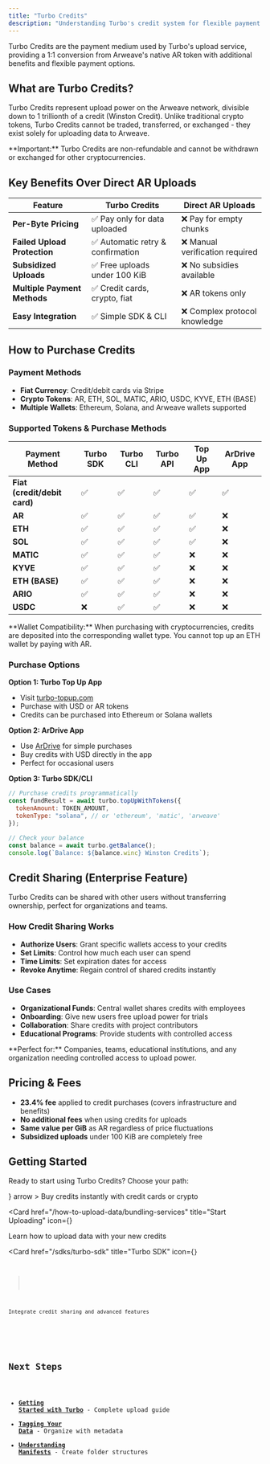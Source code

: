 ```yaml
---
title: "Turbo Credits"
description: "Understanding Turbo's credit system for flexible payment options and enterprise features"
---
```


Turbo Credits are the payment medium used by Turbo's upload service, providing a 1:1 conversion from Arweave's native AR token with additional benefits and flexible payment options.

## What are Turbo Credits?

Turbo Credits represent upload power on the Arweave network, divisible down to 1 trillionth of a credit (Winston Credit). Unlike traditional crypto tokens, Turbo Credits cannot be traded, transferred, or exchanged - they exist solely for uploading data to Arweave.

<Callout type="warning">
  **Important:** Turbo Credits are non-refundable and cannot be withdrawn or
  exchanged for other cryptocurrencies.
</Callout>

## Key Benefits Over Direct AR Uploads

| Feature                      | Turbo Credits                     | Direct AR Uploads               |
| ---------------------------- | --------------------------------- | ------------------------------- |
| **Per-Byte Pricing**         | ✅ Pay only for data uploaded     | ❌ Pay for empty chunks         |
| **Failed Upload Protection** | ✅ Automatic retry & confirmation | ❌ Manual verification required |
| **Subsidized Uploads**       | ✅ Free uploads under 100 KiB     | ❌ No subsidies available       |
| **Multiple Payment Methods** | ✅ Credit cards, crypto, fiat     | ❌ AR tokens only               |
| **Easy Integration**         | ✅ Simple SDK & CLI               | ❌ Complex protocol knowledge   |

## How to Purchase Credits

### Payment Methods

- **Fiat Currency**: Credit/debit cards via Stripe
- **Crypto Tokens**: AR, ETH, SOL, MATIC, ARIO, USDC, KYVE, ETH (BASE)
- **Multiple Wallets**: Ethereum, Solana, and Arweave wallets supported

### Supported Tokens & Purchase Methods

| Payment Method               | Turbo SDK | Turbo CLI | Turbo API | Top Up App | ArDrive App |
| ---------------------------- | --------- | --------- | --------- | ---------- | ----------- |
| **Fiat (credit/debit card)** | ✅        | ✅        | ✅        | ✅         | ✅          |
| **AR**                       | ✅        | ✅        | ✅        | ✅         | ❌          |
| **ETH**                      | ✅        | ✅        | ✅        | ✅         | ❌          |
| **SOL**                      | ✅        | ✅        | ✅        | ✅         | ❌          |
| **MATIC**                    | ✅        | ✅        | ✅        | ❌         | ❌          |
| **KYVE**                     | ✅        | ✅        | ✅        | ❌         | ❌          |
| **ETH (BASE)**               | ✅        | ✅        | ✅        | ❌         | ❌          |
| **ARIO**                     | ✅        | ✅        | ✅        | ❌         | ❌          |
| **USDC**                     | ❌        | ✅        | ✅        | ❌         | ❌          |

<Callout type="info">
  **Wallet Compatibility:** When purchasing with cryptocurrencies, credits are
  deposited into the corresponding wallet type. You cannot top up an ETH wallet
  by paying with AR.
</Callout>

### Purchase Options

**Option 1: Turbo Top Up App**

- Visit [turbo-topup.com](https://turbo-topup.com)
- Purchase with USD or AR tokens
- Credits can be purchased into Ethereum or Solana wallets

**Option 2: ArDrive App**

- Use [ArDrive](https://app.ardrive.io) for simple purchases
- Buy credits with USD directly in the app
- Perfect for occasional users

**Option 3: Turbo SDK/CLI**

```js
// Purchase credits programmatically
const fundResult = await turbo.topUpWithTokens({
  tokenAmount: TOKEN_AMOUNT,
  tokenType: "solana", // or 'ethereum', 'matic', 'arweave'
});

// Check your balance
const balance = await turbo.getBalance();
console.log(`Balance: ${balance.winc} Winston Credits`);
```

## Credit Sharing (Enterprise Feature)

Turbo Credits can be shared with other users without transferring ownership, perfect for organizations and teams.

### How Credit Sharing Works

- **Authorize Users**: Grant specific wallets access to your credits
- **Set Limits**: Control how much each user can spend
- **Time Limits**: Set expiration dates for access
- **Revoke Anytime**: Regain control of shared credits instantly

### Use Cases

- **Organizational Funds**: Central wallet shares credits with employees
- **Onboarding**: Give new users free upload power for trials
- **Collaboration**: Share credits with project contributors
- **Educational Programs**: Provide students with controlled access

<Callout type="info">
  **Perfect for:** Companies, teams, educational institutions, and any
  organization needing controlled access to upload power.
</Callout>

## Pricing & Fees

- **23.4% fee** applied to credit purchases (covers infrastructure and benefits)
- **No additional fees** when using credits for uploads
- **Same value per GiB** as AR regardless of price fluctuations
- **Subsidized uploads** under 100 KiB are completely free

## Getting Started

Ready to start using Turbo Credits? Choose your path:

<Cards>
  <Card 
    href="https://turbo-topup.com" 
    title="Purchase Credits"
    icon={<CreditCard />}
    arrow
  >
    Buy credits instantly with credit cards or crypto
  </Card>

<Card
  href="/how-to-upload-data/bundling-services"
  title="Start Uploading"
  icon={<Upload />}
>
  Learn how to upload data with your new credits
</Card>

  <Card 
    href="/sdks/turbo-sdk" 
    title="Turbo SDK"
    icon={<Code />}
  >
    Integrate credit sharing and advanced features
  </Card>
</Cards>

## Next Steps

- [**Getting Started with Turbo**](/how-to-upload-data/bundling-services) - Complete upload guide
- [**Tagging Your Data**](/how-to-upload-data/tagging) - Organize with metadata
- [**Understanding Manifests**](/how-to-upload-data/manifests) - Create folder structures
